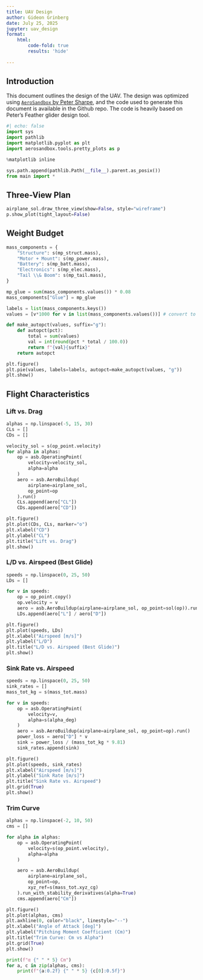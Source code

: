 ```yaml
---
title: UAV Design
author: Gideon Grinberg
date: July 25, 2025
jupyter: uav_design
format:
    html:
        code-fold: true
        results: 'hide'
        
---
```


## Introduction

This document outlines the design of the UAV. The design was optimized using [`AeroSandbox` by Peter Sharpe](https://github.com/peterdsharpe/AeroSandbox), and the code used to generate this document is available in the Github repo. The code is heavily based on Peter's Feather glider design tool.

```python
#| echo: false
import sys
import pathlib
import matplotlib.pyplot as plt
import aerosandbox.tools.pretty_plots as p

%matplotlib inline

sys.path.append(pathlib.Path(__file__).parent.as_posix())
from main import *
```

## Three-View Plan

```python
airplane_sol.draw_three_view(show=False, style="wireframe")
p.show_plot(tight_layout=False)
```

## Weight Budget
```python
mass_components = {
    "Structure": s(mp_struct.mass),
    "Motor + Mount": s(mp_power.mass),
    "Battery": s(mp_batt.mass),
    "Electronics": s(mp_elec.mass),
    "Tail \\& Boom": s(mp_tail.mass),
}

mp_glue = sum(mass_components.values()) * 0.08
mass_components["Glue"] = mp_glue

labels = list(mass_components.keys())
values = [v*1000 for v in list(mass_components.values())] # convert to g

def make_autopct(values, suffix="g"):
    def autopct(pct):
        total = sum(values)
        val = int(round(pct * total / 100.0))
        return f"{val}{suffix}"
    return autopct

plt.figure()
plt.pie(values, labels=labels, autopct=make_autopct(values, "g"))
plt.show()
```

## Flight Characteristics

### Lift vs. Drag
```python
alphas = np.linspace(-5, 15, 30)
CLs = []
CDs = []

velocity_sol = s(op_point.velocity)
for alpha in alphas:
    op = asb.OperatingPoint(
        velocity=velocity_sol,
        alpha=alpha
    )
    aero = asb.AeroBuildup(
        airplane=airplane_sol,
        op_point=op
    ).run()
    CLs.append(aero["CL"])
    CDs.append(aero["CD"])

plt.figure()
plt.plot(CDs, CLs, marker="o")
plt.xlabel("CD")
plt.ylabel("CL")
plt.title("Lift vs. Drag")
plt.show()
```

### L/D vs. Airspeed (Best Glide)
```python
speeds = np.linspace(0, 25, 50)
LDs = []

for v in speeds:
    op = op_point.copy()
    op.velocity = v
    aero = asb.AeroBuildup(airplane=airplane_sol, op_point=sol(op)).run()
    LDs.append(aero["L"] / aero["D"])

plt.figure()
plt.plot(speeds, LDs)
plt.xlabel("Airspeed [m/s]")
plt.ylabel("L/D")
plt.title("L/D vs. Airspeed (Best Glide)")
plt.show()

```

### Sink Rate vs. Airspeed

```python
speeds = np.linspace(0, 25, 50)
sink_rates = []
mass_tot_kg = s(mass_tot.mass)

for v in speeds:
    op = asb.OperatingPoint(
        velocity=v,
        alpha=s(alpha_deg)
    )
    aero = asb.AeroBuildup(airplane=airplane_sol, op_point=op).run()
    power_loss = aero["D"] * v
    sink = power_loss / (mass_tot_kg * 9.81)
    sink_rates.append(sink)

plt.figure()
plt.plot(speeds, sink_rates)
plt.xlabel("Airspeed [m/s]")
plt.ylabel("Sink Rate [m/s]")
plt.title("Sink Rate vs. Airspeed")
plt.grid(True)
plt.show()
```

### Trim Curve

```python
alphas = np.linspace(-2, 10, 50)
cms = []

for alpha in alphas:
    op = asb.OperatingPoint(
        velocity=s(op_point.velocity),
        alpha=alpha
    )

    aero = asb.AeroBuildup(
        airplane=airplane_sol,
        op_point=op,
        xyz_ref=s(mass_tot.xyz_cg)
    ).run_with_stability_derivatives(alpha=True)
    cms.append(aero["Cm"])

plt.figure()
plt.plot(alphas, cms)
plt.axhline(0, color="black", linestyle="--")
plt.xlabel("Angle of Attack [deg]")
plt.ylabel("Pitching Moment Coefficient (Cm)")
plt.title("Trim Curve: Cm vs Alpha")
plt.grid(True)
plt.show()

print(f"α {" " * 5} Cm")
for a, c in zip(alphas, cms):
    print(f"{a:0.2f} {" " * 5} {c[0]:0.5f}")
```